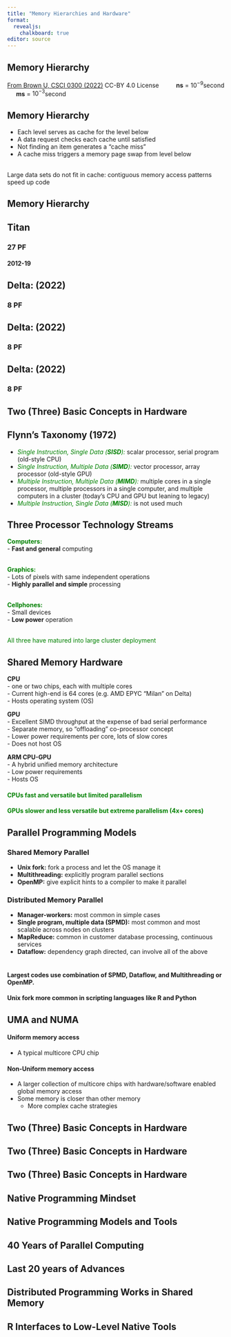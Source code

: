 ```yaml
---
title: "Memory Hierarchies and Hardware"
format: 
  revealjs:
    chalkboard: true
editor: source
---
```

## Memory Hierarchy {background-image="/pics/ParallelHardware/MemHierarchy.png" background-size="80%" background-position="center"}

::: footer
[From Brown U, CSCI 0300 (2022)](https://cs.brown.edu/courses/csci0300/2022/assign/labs/lab4.html) CC-BY 4.0 License $\qquad$ **ns** = $10^{-9}$second $\quad$ **ms** = $10^{-3}$second
:::

## Memory Hierarchy {background-image="/pics/ParallelHardware/MemHierarchy.png" background-size="80%" background-position="center" background-opacity=0.2}

- Each level serves as cache for the level below  
- A data request checks each cache until satisfied
- Not finding an item generates a "cache miss"  
- A cache miss triggers a memory page swap from level below  
<br>

Large data sets do not fit in cache: contiguous memory access patterns speed up code

## Memory Hierarchy {background-image="/pics/ParallelHardware/MemHierarchy.png" background-size="80%" background-position="center" background-opacity=0.2}


## Titan{background-image="/pics/ParallelHardware/Titan.png" background-size="70%" background-position="bottom"}
### 27 PF
#### 2012-19

## Delta: (2022){background-image="/pics/ParallelHardware/delta_front_1.png" background-size="90%" background-position="center"}
### 8 PF

## Delta: (2022){background-image="/pics/ParallelHardware/ncsa-delta-back.jpg" background-size="80%" background-position="center"}
### 8 PF

## Delta: (2022){background-image="/pics/ParallelHardware/delta-row.jpg" background-size="70%" background-position="center"}
### 8 PF

## Two (Three) Basic Concepts in Hardware {background-image="/pics/ParallelHardware/ParallelHardware1.png" background-size="90%" background-position="center"}

## Flynn's Taxonomy (1972) 

-   [*Single Instruction, Single Data (**SISD**):*]{style="color:green;"} scalar processor, serial program (old-style CPU)
-   [*Single Instruction, Multiple Data (**SIMD**):*]{style="color:green;"} vector processor, array processor (old-style GPU)
-   [*Multiple Instruction, Multiple Data (**MIMD**):*]{style="color:green;"} multiple cores in a single processor, multiple processors in a single computer, and multiple computers in a cluster (today's CPU and GPU but leaning to legacy)
-   [*Multiple Instruction, Single Data (**MISD**):*]{style="color:green;"} is not used much

## Three Processor Technology Streams

[**Computers:**]{style="color:green;"}  
- **Fast and general** computing  
<br>
  
[**Graphics:**]{style="color:green;"}  
- Lots of pixels with same independent operations  
- **Highly parallel and simple** processing  
<br>

[**Cellphones:**]{style="color:green;"}  
- Small devices  
- **Low power** operation  
<br>

[All three have matured into large cluster deployment]{style="color:green;"}

## Shared Memory Hardware {.smaller}

**CPU**  
- one or two chips, each with multiple cores  
- Current high-end is 64 cores (e.g. AMD EPYC "Milan" on Delta)  
- Hosts operating system (OS)  

**GPU**  
- Excellent SIMD throughput at the expense of bad serial performance  
- Separate memory, so "offloading" co-processor concept  
- Lower power requirements per core, lots of slow cores  
- Does not host OS  

**ARM CPU-GPU**  
- A hybrid unified memory architecture  
- Low power requirements  
- Hosts OS  


#### [CPUs fast and versatile but limited parallelism]{style="color:green;"}  
#### [GPUs slower and less versatile but extreme parallelism (4x+ cores)]{style="color:green;"}  

## Parallel Programming Models {.smaller}

### Shared Memory Parallel  
-   **Unix fork:** fork a process and let the OS manage it  
-   **Multithreading:** explicitly program parallel sections  
-   **OpenMP:** give explicit hints to a compiler to make it parallel  

### Distributed Memory Parallel  
-   **Manager-workers:** most common in simple cases  
-   **Single program, multiple data (SPMD):** most common and most scalable across nodes on clusters  
-   **MapReduce:** common in customer database processing, continuous services  
-   **Dataflow:** dependency graph directed, can involve all of the above <br><br>

#### Largest codes use combination of SPMD, Dataflow, and Multithreading or OpenMP.
#### Unix fork more common in scripting languages like R and Python

## UMA and NUMA

#### Uniform memory access

- A typical multicore CPU chip

#### Non-Uniform memory access

- A larger collection of multicore chips with hardware/software enabled global memory access
- Some memory is closer than other memory
  - More complex cache strategies

## Two (Three) Basic Concepts in Hardware {background-image="/pics/ParallelHardware/ParallelHardware1.png" background-size="90%" background-position="center"}

## Two (Three) Basic Concepts in Hardware {background-image="/pics/ParallelHardware/ParallelHardware2.png" background-size="90%" background-position="center"}

## Two (Three) Basic Concepts in Hardware {background-image="/pics/ParallelHardware/ParallelHardware3.png" background-size="90%" background-position="center"}

##  {background-image="/pics/ParallelHardware/ParallelHardware4.png" background-size="90%" background-position="center"}

##  {background-image="/pics/ParallelHardware/ParallelHardware5.png" background-size="90%" background-position="center"}

##  {background-image="/pics/ParallelHardware/ParallelHardware6.png" background-size="90%" background-position="center"}

##  {background-image="/pics/ParallelHardware/ParallelHardware7.png" background-size="90%" background-position="center"}

##  {background-image="/pics/ParallelHardware/ParallelHardware8.png" background-size="90%" background-position="center"}

## Native Programming Mindset {background-image="/pics/ParallelSoftware/Slide2.png" background-size="90%" background-position="center"}

## Native Programming Models and Tools {background-image="/pics/ParallelSoftware/Slide3.png" background-size="90%" background-position="center"}

## 40 Years of Parallel Computing {background-image="/pics/ParallelSoftware/Slide4.png" background-size="90%" background-position="center"}

## Last 20 years of Advances {background-image="/pics/ParallelSoftware/Slide5.png" background-size="90%" background-position="center"}

## Distributed Programming Works in Shared Memory {background-image="/pics/ParallelSoftware/Slide6.png" background-size="90%" background-position="center"}

## R Interfaces to Low-Level Native Tools {background-image="/pics/ParallelSoftware/Slide7.png" background-size="90%" background-position="center"}
